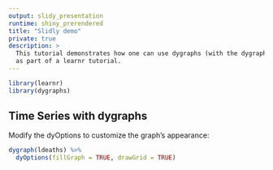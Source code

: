 ```yaml
---
output: slidy_presentation
runtime: shiny_prerendered
title: "Slidly demo"
private: true
description: >
  This tutorial demonstrates how one can use dygraphs (with the dygraph package)
  as part of a learnr tutorial.
---
```


```r
library(learnr)
library(dygraphs)
```

## Time Series with dygraphs

Modify the dyOptions to customize the graph's appearance:

```r
dygraph(ldeaths) %>%
  dyOptions(fillGraph = TRUE, drawGrid = TRUE)
```
